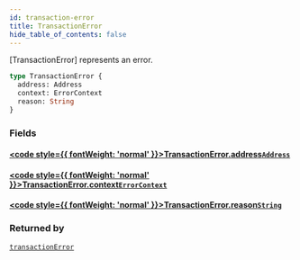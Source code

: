 ```yaml
---
id: transaction-error
title: TransactionError
hide_table_of_contents: false
---
```








[TransactionError] represents an error.


```graphql
type TransactionError {
  address: Address
  context: ErrorContext
  reason: String
}
```


### Fields

#### [<code style={{ fontWeight: 'normal' }}>TransactionError.<b>address</b></code>](#)<Bullet />[`Address`](/build/api/schema/scalars/address) <Badge class="secondary" text="scalar"/>
> 
> 

#### [<code style={{ fontWeight: 'normal' }}>TransactionError.<b>context</b></code>](#)<Bullet />[`ErrorContext`](/build/api/schema/enums/error-context) <Badge class="secondary" text="enum"/>
> 
> 

#### [<code style={{ fontWeight: 'normal' }}>TransactionError.<b>reason</b></code>](#)<Bullet />[`String`](/build/api/schema/scalars/string) <Badge class="secondary" text="scalar"/>
> 
> 



### Returned by

[`transactionError`](/build/api/schema/subscriptions/transaction-error)  <Badge class="secondary" text="subscription"/>



